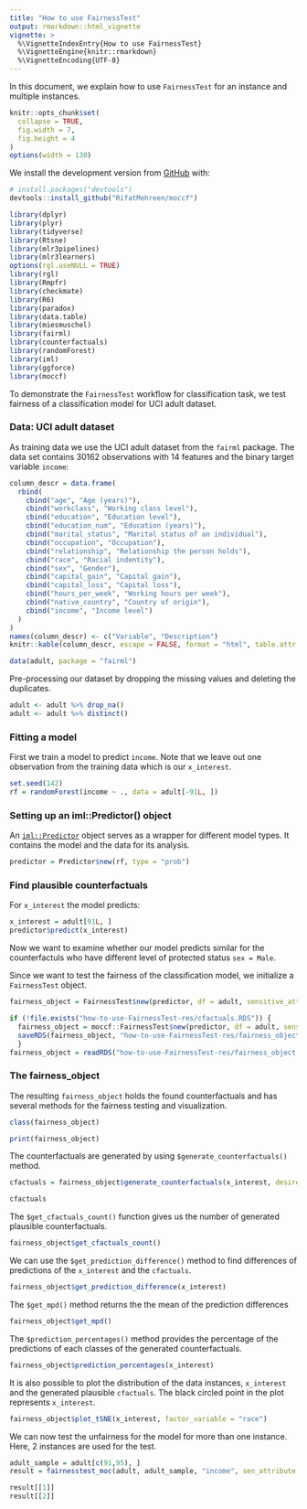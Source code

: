 ```yaml
---
title: "How to use FairnessTest"
output: rmarkdown::html_vignette
vignette: >
  %\VignetteIndexEntry{How to use FairnessTest}
  %\VignetteEngine{knitr::rmarkdown}
  %\VignetteEncoding{UTF-8}
---
```


In this document, we explain how to use `FairnessTest` for an instance and multiple instances.

```r
knitr::opts_chunk$set(
  collapse = TRUE,
  fig.width = 7,
  fig.height = 4
)
options(width = 130)
```

We install the development version from [GitHub](https://github.com/) with:

``` r
# install.packages("devtools")
devtools::install_github("RifatMehreen/moccf")
```


```r
library(dplyr)
library(plyr)
library(tidyverse)
library(Rtsne)
library(mlr3pipelines)
library(mlr3learners)
options(rgl.useNULL = TRUE)
library(rgl)
library(Rmpfr)
library(checkmate)
library(R6)
library(paradox)
library(data.table)
library(miesmuschel)
library(fairml)
library(counterfactuals)
library(randomForest)
library(iml)
library(ggforce)
library(moccf)
```

To demonstrate the `FairnessTest` workflow for classification task, we test fairness of a classification model for UCI adult dataset. 

### Data: UCI adult dataset

As training data we use the UCI adult dataset from the `fairml` package.
The data set contains 30162 observations with 14 features and the binary target variable `income`:

```r
column_descr = data.frame(
  rbind(
    cbind("age", "Age (years)"),
    cbind("workclass", "Working class level"),
    cbind("education", "Education level"),
    cbind("education_num", "Education (years)"),
    cbind("marital_status", "Marital status of an individual"),
    cbind("occupation", "Occupation"),
    cbind("relationship", "Relationship the person holds"),
    cbind("race", "Racial indentity"),
    cbind("sex", "Gender"),
    cbind("capital_gain", "Capital gain"),
    cbind("capital_loss", "Capital loss"),
    cbind("hours_per_week", "Working hours per week"),
    cbind("native_country", "Country of origin"),
    cbind("income", "Income level")
  )
)
names(column_descr) <- c("Variable", "Description")
knitr::kable(column_descr, escape = FALSE, format = "html", table.attr = "style='width:100%;'")
```

```r
data(adult, package = "fairml")
```


Pre-processing our dataset by dropping the missing values and deleting the duplicates.

```r
adult <- adult %>% drop_na()
adult <- adult %>% distinct()
```


### Fitting a model

First we train a model to predict `income`. Note that we leave out one observation from the
training data which is our `x_interest`.

```r
set.seed(142)
rf = randomForest(income ~ ., data = adult[-91L, ])
```

### Setting up an iml::Predictor() object

An [`iml::Predictor`](https://christophm.github.io/iml/reference/Predictor.html) object serves as a wrapper for different model types. It contains the model and the data for its analysis.

```r
predictor = Predictor$new(rf, type = "prob")
```


### Find plausible counterfactuals

For `x_interest` the model predicts:

```r
x_interest = adult[91L, ]
predictor$predict(x_interest)
```

Now we want to examine whether our model predicts similar for the counterfactuls who have different level of protected status `sex = Male`.

Since we want to test the fairness of the classification model, we initialize a `FairnessTest` object.

```r
fairness_object = FairnessTest$new(predictor, df = adult, sensitive_attribute = "sex", n_generations = 175)
```

```r
if (!file.exists("how-to-use-FairnessTest-res/cfactuals.RDS")) {
  fairness_object = moccf::FairnessTest$new(predictor, df = adult, sensitive_attribute = "sex", n_generations = 175)
  saveRDS(fairness_object, "how-to-use-FairnessTest-res/fairness_object.RDS")
  }
fairness_object = readRDS("how-to-use-FairnessTest-res/fairness_object.RDS")
```


### The fairness_object

The resulting `fairness_object` holds the found counterfactuals and has several methods for the fairness testing and
visualization.

```r
class(fairness_object)
```


```r
print(fairness_object)
```

The counterfactuals are generated by using `$generate_counterfactuals()` method.
```r
cfactuals = fairness_object$generate_counterfactuals(x_interest, desired_level = "Male", desired_prob = c(0.5,1), fixed_features = "race")
```

```r
cfactuals
```

The `$get_cfactuals_count()` function gives us the number of generated plausible counterfactuals.
```r
fairness_object$get_cfactuals_count()
```

We can use the `$get_prediction_difference()` method to find differences of predictions of the `x_interest` and the `cfactuals`.

```r
fairness_object$get_prediction_difference(x_interest)
```

The `$get_mpd()` method returns the the mean of the prediction differences

```r
fairness_object$get_mpd()
```

The `$prediction_percentages()` method provides the percentage of the predictions of each classes of the generated counterfactuals.

```r
fairness_object$prediction_percentages(x_interest)
```

It is also possible to plot the distribution of the data instances, `x_interest` and the generated plausible `cfactuals`. The black circled point in the plot represents `x_interest`.

```r
fairness_object$plot_tSNE(x_interest, factor_variable = "race")
```

We can now test the unfairness for the model for more than one instance. Here, 2 instances are used for the test. 

```r
adult_sample = adult[c(91,95), ]
result = fairnesstest_moc(adult, adult_sample, "income", sen_attribute = "sex", desired_level = "Male", fixed_features = "race", n_generation = 175, desired_prob = 1, model = "randomForest")
```

```r
result[[1]]
result[[2]]
```
